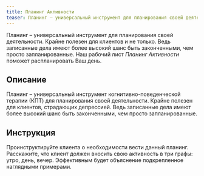 ```yaml
---
title: Планинг Активности
teaser: Планинг – универсальный инструмент для планирования своей деятельности. Крайне полезен для клиентов и не только. Ведь записанные дела имеют более высокий шанс быть законченными, чем просто запланированные. Наш рабочий лист *Планинг Активности* поможет распланировать Ваш день.
---
```


Планинг – универсальный инструмент для планирования своей деятельности. Крайне полезен для клиентов и не только. Ведь записанные дела имеют более высокий шанс быть законченными, чем просто запланированные. Наш рабочий лист *Планинг Активности* поможет распланировать Ваш день.
 
## Описание
Планинг – универсальный инструмент когнитивно-поведенческой терапии
(КПТ) для планирования своей деятельности. Крайне полезен для клиентов,
страдающих депрессией. Ведь записанные дела имеют более высокий шанс
быть законченными, чем просто запланированные.

## Инструкция

Проинструктируйте клиента о необходимости вести данный планинг.
Расскажите, что клиент должен вносить свою активность в три графы: утро,
день, вечер. Эффективным будет объяснение подкрепленное наглядными
примерами.
